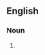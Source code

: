{{also|cog wheels}}

==English==

===Noun===
{{head|en|noun form}}

# {{plural of|cogwheel|lang=en}}
